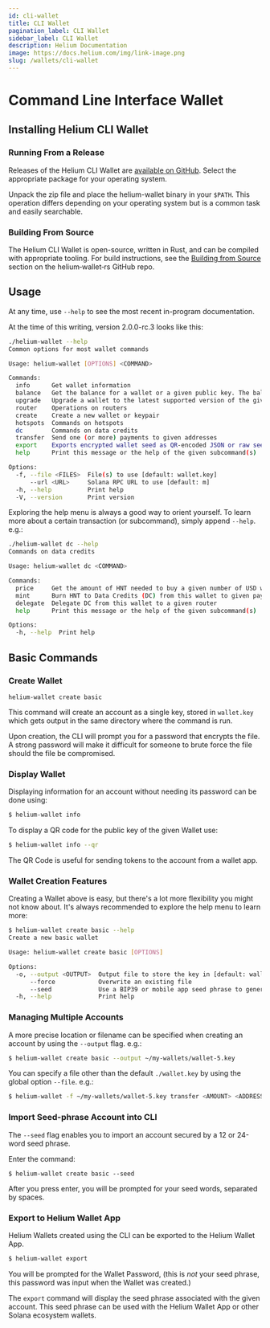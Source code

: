 ```yaml
---
id: cli-wallet
title: CLI Wallet
pagination_label: CLI Wallet
sidebar_label: CLI Wallet
description: Helium Documentation
image: https://docs.helium.com/img/link-image.png
slug: /wallets/cli-wallet
---
```



# Command Line Interface Wallet

## Installing Helium CLI Wallet

### Running From a Release

Releases of the Helium CLI Wallet are
[available on GitHub](https://github.com/helium/helium-wallet-rs/releases). Select the appropriate
package for your operating system.

Unpack the zip file and place the helium-wallet binary in your `$PATH`. This operation differs
depending on your operating system but is a common task and easily searchable.

### Building From Source

The Helium CLI Wallet is open-source, written in Rust, and can be compiled with appropriate tooling.
For build instructions, see the
[Building from Source](https://github.com/helium/helium-wallet-rs#building-from-source) section on
the helium‑wallet‑rs GitHub repo.

## Usage

At any time, use `--help` to see the most recent in-program documentation.

At the time of this writing, version 2.0.0-rc.3 looks like this:

```sh
./helium-wallet --help
Common options for most wallet commands

Usage: helium-wallet [OPTIONS] <COMMAND>

Commands:
  info      Get wallet information
  balance   Get the balance for a wallet or a given public key. The balance is given for each of the Helium related holdings of a given Solana address
  upgrade   Upgrade a wallet to the latest supported version of the given format. The same password is used to decrypt the old and encrypt the new wallet
  router    Operations on routers
  create    Create a new wallet or keypair
  hotspots  Commands on hotspots
  dc        Commands on data credits
  transfer  Send one (or more) payments to given addresses
  export    Exports encrypted wallet seed as QR-encoded JSON or raw seed via stdout
  help      Print this message or the help of the given subcommand(s)

Options:
  -f, --file <FILES>  File(s) to use [default: wallet.key]
      --url <URL>     Solana RPC URL to use [default: m]
  -h, --help          Print help
  -V, --version       Print version
```

Exploring the help menu is always a good way to orient yourself. To learn more about a certain
transaction (or subcommand), simply append `--help`. e.g.:

```sh
./helium-wallet dc --help
Commands on data credits

Usage: helium-wallet dc <COMMAND>

Commands:
  price     Get the amount of HNT needed to buy a given number of USD worth of Data Credits
  mint      Burn HNT to Data Credits (DC) from this wallet to given payees wallet
  delegate  Delegate DC from this wallet to a given router
  help      Print this message or the help of the given subcommand(s)

Options:
  -h, --help  Print help
```

## Basic Commands

### Create Wallet

`helium-wallet create basic`

This command will create an account as a single key, stored in `wallet.key` which gets output in the
same directory where the command is run.

Upon creation, the CLI will prompt you for a password that encrypts the file. A strong password will
make it difficult for someone to brute force the file should the file be compromised.

### Display Wallet

Displaying information for an account without needing its password can be done using:

```bash
$ helium-wallet info
```

To display a QR code for the public key of the given Wallet use:

```bash
$ helium-wallet info --qr
```

The QR Code is useful for sending tokens to the account from a wallet app.

### Wallet Creation Features

Creating a Wallet above is easy, but there's a lot more flexibility you might not know about. It's
always recommended to explore the help menu to learn more:

```bash
$ helium-wallet create basic --help
Create a new basic wallet

Usage: helium-wallet create basic [OPTIONS]

Options:
  -o, --output <OUTPUT>  Output file to store the key in [default: wallet.key]
      --force            Overwrite an existing file
      --seed             Use a BIP39 or mobile app seed phrase to generate the wallet keys
  -h, --help             Print help
```

### Managing Multiple Accounts

A more precise location or filename can be specified when creating an account by using the
`--output` flag. e.g.:

```bash
$ helium-wallet create basic --output ~/my-wallets/wallet-5.key
```

You can specify a file other than the default `./wallet.key` by using the global option `--file`.
e.g.:

```bash
$ helium-wallet -f ~/my-wallets/wallet-5.key transfer <AMOUNT> <ADDRESS> <TOKEN>
```

### Import Seed-phrase Account into CLI

The `--seed` flag enables you to import an account secured by a 12 or 24-word seed phrase.

Enter the command:

```
$ helium-wallet create basic --seed
```

After you press enter, you will be prompted for your seed words, separated by spaces.

### Export to Helium Wallet App

Helium Wallets created using the CLI can be exported to the Helium Wallet App.

```bash
$ helium-wallet export
```

You will be prompted for the Wallet Password, (this is _not_ your seed phrase, this password was
input when the Wallet was created.)

The `export` command will display the seed phrase associated with the given account. This seed
phrase can be used with the Helium Wallet App or other Solana ecosystem wallets.
